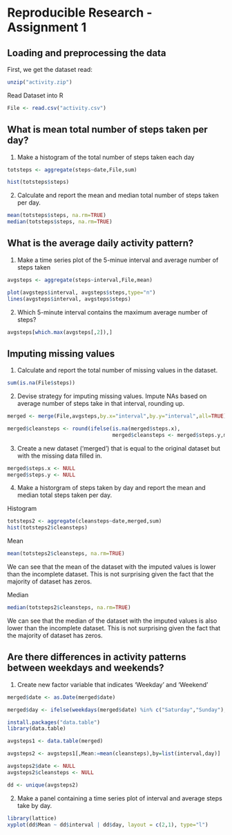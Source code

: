 Reproducible Research - Assignment 1
========================================================

## Loading and preprocessing the data

First, we get the dataset read:
```r
unzip("activity.zip")
```

Read Dataset into R
```r
File <- read.csv("activity.csv")
```


## What is mean total number of steps taken per day?

1. Make a histogram of the total number of steps taken each day

```r
totsteps <- aggregate(steps~date,File,sum)

hist(totsteps$steps)
```

2. Calculate and report the mean and median total number of steps taken per day.

```r
mean(totsteps$steps, na.rm=TRUE)
median(totsteps$steps, na.rm=TRUE)
```

## What is the average daily activity pattern?

1. Make a time series plot of the 5-minue interval and average number of steps taken
```r
avgsteps <- aggregate(steps~interval,File,mean)

plot(avgsteps$interval, avgsteps$steps,type="n")
lines(avgsteps$interval, avgsteps$steps)
```

2. Which 5-minute interval contains the maximum average number of steps?
```r
avgsteps[which.max(avgsteps[,2]),]
```

## Imputing missing values

1. Calculate and report the total number of missing values in the dataset.
```r
sum(is.na(File$steps))
```

2. Devise strategy for imputing missing values. Impute NAs based on average number of steps take in that interval, rounding up.
```r
merged <- merge(File,avgsteps,by.x="interval",by.y="interval",all=TRUE)

merged$cleansteps <- round(ifelse(is.na(merged$steps.x), 
                                  merged$cleansteps <- merged$steps.y,merged$cleansteps <- merged$steps.x))
```

3. Create a new dataset ('merged') that is equal to the original dataset but with the missing data filled in.
```r
merged$steps.x <- NULL
merged$steps.y <- NULL
```

4. Make a historgram of steps taken by day and report the mean and median total steps taken per day.

Histogram
```r
totsteps2 <- aggregate(cleansteps~date,merged,sum)
hist(totsteps2$cleansteps)
```

Mean
```r
mean(totsteps2$cleansteps, na.rm=TRUE)
```
We can see that the mean of the dataset with the imputed values is lower than the incomplete dataset.
This is not surprising given the fact that the majority of dataset has zeros.


Median
```r
median(totsteps2$cleansteps, na.rm=TRUE)
```
We can see that the median of the dataset with the imputed values is also lower than the incomplete dataset.
This is not surprising given the fact that the majority of dataset has zeros.


## Are there differences in activity patterns between weekdays and weekends?

1. Create new factor variable that indicates 'Weekday' and 'Weekend'
```r
merged$date <- as.Date(merged$date)

merged$day <- ifelse(weekdays(merged$date) %in% c("Saturday","Sunday"),"Weekend","Weekday")

install.packages("data.table")
library(data.table)

avgsteps1 <- data.table(merged)

avgsteps2 <- avgsteps1[,Mean:=mean(cleansteps),by=list(interval,day)]

avgsteps2$date <- NULL
avgsteps2$cleansteps <- NULL

dd <- unique(avgsteps2)
```

2. Make a panel containing a time series plot of interval and average steps take by day.
```r
library(lattice)
xyplot(dd$Mean ~ dd$interval | dd$day, layout = c(2,1), type="l")
```